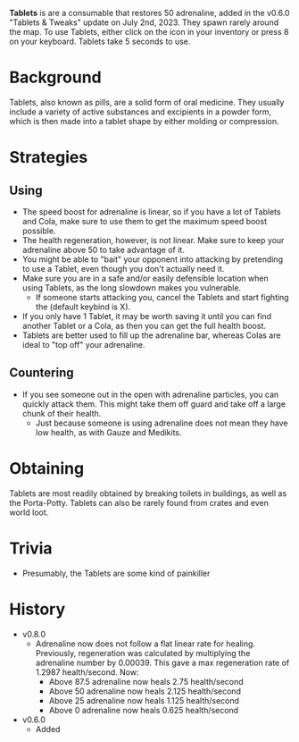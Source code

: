 **Tablets** is are a consumable that restores 50 adrenaline, added in the v0.6.0 "Tablets & Tweaks" update on July 2nd, 2023. They spawn rarely around the map. To use Tablets, either click on the icon in your inventory or press 8 on your keyboard. Tablets take 5 seconds to use.

# Background
Tablets, also known as pills, are a solid form of oral medicine. They usually include a variety of active substances and excipients in a powder form, which is then made into a tablet shape by either molding or compression.

# Strategies
## Using
- The speed boost for adrenaline is linear, so if you have a lot of Tablets and Cola, make sure to use them to get the maximum speed boost possible.
- The health regeneration, however, is not linear. Make sure to keep your adrenaline above 50 to take advantage of it.
- You might be able to "bait" your opponent into attacking by pretending to use a Tablet, even though you don't actually need it. 
- Make sure you are in a safe and/or easily defensible location when using Tablets, as the long slowdown makes you vulnerable.
    - If someone starts attacking you, cancel the Tablets and start fighting the (default keybind is X).
- If you only have 1 Tablet, it may be worth saving it until you can find another Tablet or a Cola, as then you can get the full health boost.
- Tablets are better used to fill up the adrenaline bar, whereas Colas are ideal to "top off" your adrenaline. 

## Countering
- If you see someone out in the open with adrenaline particles, you can quickly attack them. This might take them off guard and take off a large chunk of their health.
    - Just because someone is using adrenaline does not mean they have low health, as with Gauze and Medikits.

# Obtaining
Tablets are most readily obtained by breaking toilets in buildings, as well as the Porta-Potty. Tablets can also be rarely found from crates and even world loot.

# Trivia
- Presumably, the Tablets are some kind of painkiller

# History
- v0.8.0
    - Adrenaline now does not follow a flat linear rate for healing. Previously, regeneration was calculated by multiplying the adrenaline number by 0.00039. This gave a max regeneration rate of 1.2987 health/second. Now:
        - Above 87.5 adrenaline now heals 2.75 health/second
        - Above 50 adrenaline now heals 2.125 health/second
        - Above 25 adrenaline now heals 1.125 health/second
        - Above 0 adrenaline now heals 0.625 health/second
- v0.6.0 
    - Added